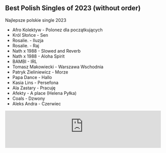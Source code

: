 ## Best Polish Singles of 2023 (without order)

Najlepsze polskie single 2023

- Afro Kolektyw - Polonez dla początkujących
- Król Słońce - Sen
- Rosalie. - Iluzja
- Rosalie. - Raj
- Nath x 1988 - Slowed and Reverb
- Nath x 1988 - Aloha Spirit
- BAMBI - IRL
- Tomasz Makowiecki - Warszawa Wschodnia
- Patryk Zieliniewicz - Morze
- Papa Dance - Hallo
- Kasia Lins - Persefona
- Ala Zastary - Pracuję
- Afekty - A place (Helena Pyłka)
- Coals - Dzwony
- Aleks Andra - Czerwiec

<iframe width="100%" height="120" src="https://player-widget.mixcloud.com/widget/iframe/?hide_cover=1&light=1&feed=%2Fkrzysztof-ciach%2Fpolonez-02-01-2024-najlepsze-polskie-single-2024%2F" frameborder="0" ></iframe>
